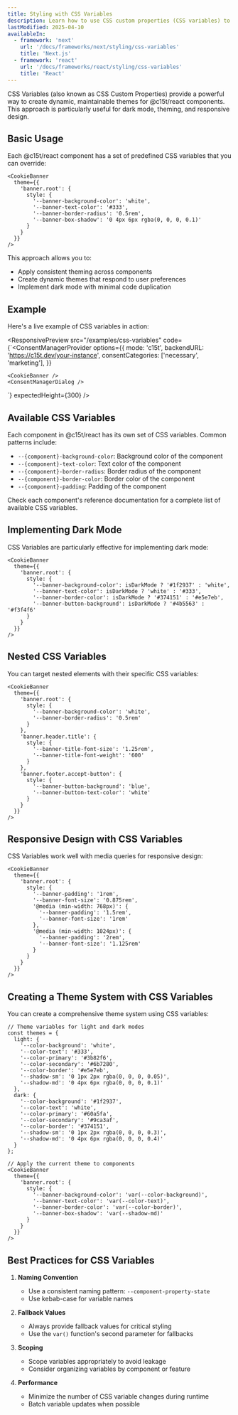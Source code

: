 ```yaml
---
title: Styling with CSS Variables
description: Learn how to use CSS custom properties (CSS variables) to create flexible and dynamic themes for @c15t/react components.
lastModified: 2025-04-10
availableIn:
  - framework: 'next'
    url: '/docs/frameworks/next/styling/css-variables'
    title: 'Next.js'
  - framework: 'react'
    url: '/docs/frameworks/react/styling/css-variables'
    title: 'React'
---
```


CSS Variables (also known as CSS Custom Properties) provide a powerful way to create dynamic, maintainable themes for @c15t/react components. This approach is particularly useful for dark mode, theming, and responsive design.

## Basic Usage

Each @c15t/react component has a set of predefined CSS variables that you can override:

```tsx
<CookieBanner 
  theme={{
    'banner.root': {
      style: {
        '--banner-background-color': 'white',
        '--banner-text-color': '#333',
        '--banner-border-radius': '0.5rem',
        '--banner-box-shadow': '0 4px 6px rgba(0, 0, 0, 0.1)'
      }
    }
  }}
/>
```

This approach allows you to:

- Apply consistent theming across components
- Create dynamic themes that respond to user preferences
- Implement dark mode with minimal code duplication

## Example

Here's a live example of CSS variables in action:

<ResponsivePreview
  src="/examples/css-variables"
  code={`<ConsentManagerProvider
	options={{
		mode: 'c15t',
  backendURL: 'https://c15t.dev/your-instance',
		consentCategories: ['necessary', 'marketing'],
	}}
>
	<CookieBanner />
	<ConsentManagerDialog />
</ConsentManagerProvider>
`}
  expectedHeight={300}
/>

## Available CSS Variables

Each component in @c15t/react has its own set of CSS variables. Common patterns include:

- `--{component}-background-color`: Background color of the component
- `--{component}-text-color`: Text color of the component
- `--{component}-border-radius`: Border radius of the component
- `--{component}-border-color`: Border color of the component
- `--{component}-padding`: Padding of the component

Check each component's reference documentation for a complete list of available CSS variables.

## Implementing Dark Mode

CSS Variables are particularly effective for implementing dark mode:

```tsx
<CookieBanner 
  theme={{
    'banner.root': {
      style: {
        '--banner-background-color': isDarkMode ? '#1f2937' : 'white',
        '--banner-text-color': isDarkMode ? 'white' : '#333',
        '--banner-border-color': isDarkMode ? '#374151' : '#e5e7eb',
        '--banner-button-background': isDarkMode ? '#4b5563' : '#f3f4f6'
      }
    }
  }}
/>
```

## Nested CSS Variables

You can target nested elements with their specific CSS variables:

```tsx
<CookieBanner 
  theme={{
    'banner.root': {
      style: {
        '--banner-background-color': 'white',
        '--banner-border-radius': '0.5rem'
      }
    },
    'banner.header.title': {
      style: {
        '--banner-title-font-size': '1.25rem',
        '--banner-title-font-weight': '600'
      }
    },
    'banner.footer.accept-button': {
      style: {
        '--banner-button-background': 'blue',
        '--banner-button-text-color': 'white'
      }
    }
  }}
/>
```

## Responsive Design with CSS Variables

CSS Variables work well with media queries for responsive design:

```tsx
<CookieBanner 
  theme={{
    'banner.root': {
      style: {
        '--banner-padding': '1rem',
        '--banner-font-size': '0.875rem',
        '@media (min-width: 768px)': {
          '--banner-padding': '1.5rem',
          '--banner-font-size': '1rem'
        },
        '@media (min-width: 1024px)': {
          '--banner-padding': '2rem',
          '--banner-font-size': '1.125rem'
        }
      }
    }
  }}
/>
```

## Creating a Theme System with CSS Variables

You can create a comprehensive theme system using CSS variables:

```tsx
// Theme variables for light and dark modes
const themes = {
  light: {
    '--color-background': 'white',
    '--color-text': '#333',
    '--color-primary': '#3b82f6',
    '--color-secondary': '#6b7280',
    '--color-border': '#e5e7eb',
    '--shadow-sm': '0 1px 2px rgba(0, 0, 0, 0.05)',
    '--shadow-md': '0 4px 6px rgba(0, 0, 0, 0.1)'
  },
  dark: {
    '--color-background': '#1f2937',
    '--color-text': 'white',
    '--color-primary': '#60a5fa',
    '--color-secondary': '#9ca3af',
    '--color-border': '#374151',
    '--shadow-sm': '0 1px 2px rgba(0, 0, 0, 0.3)',
    '--shadow-md': '0 4px 6px rgba(0, 0, 0, 0.4)'
  }
};

// Apply the current theme to components
<CookieBanner 
  theme={{
    'banner.root': {
      style: {
        '--banner-background-color': 'var(--color-background)',
        '--banner-text-color': 'var(--color-text)',
        '--banner-border-color': 'var(--color-border)',
        '--banner-box-shadow': 'var(--shadow-md)'
      }
    }
  }}
/>
```

## Best Practices for CSS Variables

1. **Naming Convention**
   - Use a consistent naming pattern: `--component-property-state`
   - Use kebab-case for variable names

2. **Fallback Values**
   - Always provide fallback values for critical styling
   - Use the `var()` function's second parameter for fallbacks

3. **Scoping**
   - Scope variables appropriately to avoid leakage
   - Consider organizing variables by component or feature

4. **Performance**
   - Minimize the number of CSS variable changes during runtime
   - Batch variable updates when possible
